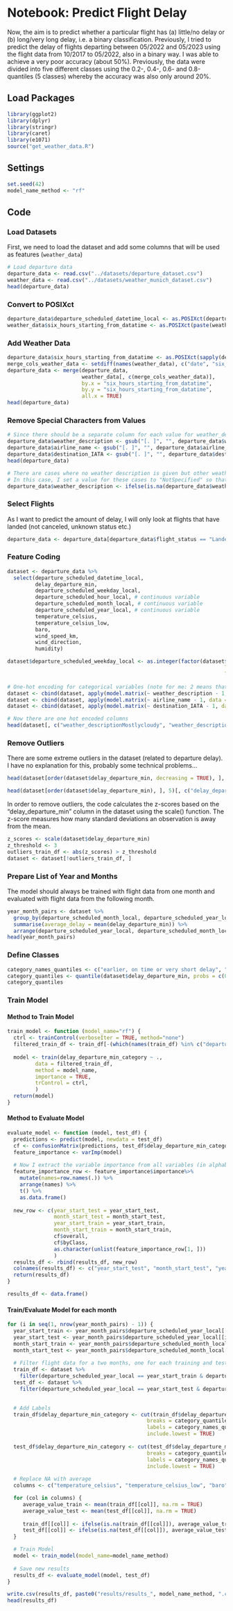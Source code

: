 # Notebook: Predict Flight Delay

Now, the aim is to predict whether a particular flight has (a) little/no delay or (b) long/very long delay, i.e. a binary classification. Previously, I tried to predict the delay of flights departing between 05/2022 and 05/2023 using the flight data from 10/2017 to 05/2022, also in a binary way. I was able to achieve a very poor accuracy (about 50%). Previously, the data were divided into five different classes using the 0.2-, 0.4-, 0.6- and 0.8-quantiles (5 classes) whereby the accuracy was also only around 20%.

## Load Packages

```r
library(ggplot2)
library(dplyr)
library(stringr)
library(caret)
library(e1071)
source("get_weather_data.R")
```

## Settings

```r
set.seed(42)
model_name_method <- "rf"
```

## Code 

### Load Datasets

First, we need to load the dataset and add some columns that will be used as features (`weather_data`)

```r
# Load departure data
departure_data <- read.csv("../datasets/departure_dataset.csv")
weather_data <- read.csv("../datasets/weather_munich_dataset.csv")
head(departure_data)
```

### Convert to POSIXct

```r
departure_data$departure_scheduled_datetime_local <- as.POSIXct(departure_data$departure_scheduled_datetime_local)
weather_data$six_hours_starting_from_datatime <- as.POSIXct(paste(weather_data$date, weather_data$six_hours_starting_from))
```

### Add Weather Data

```r
departure_data$six_hours_starting_from_datatime <- as.POSIXct(sapply(departure_data$departure_scheduled_datetime_local, get_weather_data))
merge_cols_weather_data <- setdiff(names(weather_data), c("date", "six_hours_starting_from"))
departure_data <- merge(departure_data, 
                        weather_data[, c(merge_cols_weather_data)], 
                        by.x = "six_hours_starting_from_datatime", 
                        by.y = "six_hours_starting_from_datatime", 
                        all.x = TRUE)
head(departure_data)
```

### Remove Special Characters from Values

```r
# Since there should be a separate column for each value for weather_description later, which then has its value as the column name, I remove all "." and spaces so that you can access the column name later using $ in R.
departure_data$weather_description <- gsub("[. ]", "", departure_data$weather_description)
departure_data$airline_name <- gsub("[. ]", "", departure_data$airline_name)
departure_data$destination_IATA <- gsub("[. ]", "", departure_data$destination_IATA)
head(departure_data)
```

```r
# There are cases where no weather description is given but other weather data such as temperature is available. 
# In this case, I set a value for these cases to "NotSpecified" so that the value is not NA. Later, such cases get their own column for the one-hot encoding that will be applied.
departure_data$weather_description <- ifelse(is.na(departure_data$weather_description), "NotSpecified", departure_data$weather_description)
```

### Select Flights

As I want to predict the amount of delay, I will only look at flights that have landed (not canceled, unknown status etc.)

```r
departure_data <- departure_data[departure_data$flight_status == "Landed", ]
```

### Feature Coding

```r
dataset <- departure_data %>%
  select(departure_scheduled_datetime_local,
         delay_departure_min,
         departure_scheduled_weekday_local,
         departure_scheduled_hour_local, # continuous variable
         departure_scheduled_month_local, # continuous variable 
         departure_scheduled_year_local, # continuous variable
         temperature_celsius,
         temperature_celsius_low,
         baro,
         wind_speed_km,
         wind_direction,
         humidity)
```

```r
dataset$departure_scheduled_weekday_local <- as.integer(factor(dataset$departure_scheduled_weekday_local,
                                                                      levels = c("Monday", "Tuesday", "Wednesday", "Thursday", "Friday", "Saturday", "Sunday"),
                                                                      labels = 1:7))
```

```r
# One-hot encoding for categorical variables (note for me: 2 means that columns)
dataset <- cbind(dataset, apply(model.matrix(~ weather_description - 1, data = departure_data), 2, as.integer)) 
dataset <- cbind(dataset, apply(model.matrix(~ airline_name - 1, data = departure_data), 2, as.integer))
dataset <- cbind(dataset, apply(model.matrix(~ destination_IATA - 1, data = departure_data), 2, as.integer))
```

```r
# Now there are one hot encoded columns
head(dataset[, c("weather_descriptionMostlycloudy", "weather_descriptionMorecloudsthansun", "weather_descriptionMild")])
```

### Remove Outliers

There are some extreme outliers in the dataset (related to departure delay). I have no explanation for this, probably some technical problems...

```r
head(dataset[order(dataset$delay_departure_min, decreasing = TRUE), ], 5)[, c("delay_departure_min", "departure_scheduled_datetime_local")]
```

```r
head(dataset[order(dataset$delay_departure_min), ], 5)[, c("delay_departure_min", "departure_scheduled_datetime_local")]
```

In order to remove outliers, the code calculates the z-scores based on the "delay_departure_min" column in the dataset using the scale() function. The z-score measures how many standard deviations an observation is away from the mean.

```r
z_scores <- scale(dataset$delay_departure_min)
z_threshold <- 3
outliers_train_df <- abs(z_scores) > z_threshold
dataset <- dataset[!outliers_train_df, ]
```

### Prepare List of Year and Months

The model should always be trained with flight data from one month and evaluated with flight data from the following month.

```r
year_month_pairs <- dataset %>%
  group_by(departure_scheduled_month_local, departure_scheduled_year_local) %>%
  summarise(average_delay = mean(delay_departure_min)) %>%
  arrange(departure_scheduled_year_local, departure_scheduled_month_local)
head(year_month_pairs)
```

### Define Classes

```r
category_names_quantiles <- c("earlier, on time or very short delay", "long delay")
category_quantiles <- quantile(dataset$delay_departure_min, probs = c(0.0, 0.5, 1.0))
category_quantiles
```

### Train Model

#### Method to Train Model

```r
train_model <- function (model_name="rf") {
  ctrl <- trainControl(verboseIter = TRUE, method="none")
  filtered_train_df <- train_df[-(which(names(train_df) %in% c("departure_scheduled_datetime_local", "delay_departure_min")))]
  
  model <- train(delay_departure_min_category ~ .,
         data = filtered_train_df,
         method = model_name,
         importance = TRUE,
         trControl = ctrl,
         )
  return(model)
}
```

#### Method to Evaluate Model

```r
evaluate_model <- function (model, test_df) {
  predictions <- predict(model, newdata = test_df)
  cf <- confusionMatrix(predictions, test_df$delay_departure_min_category)
  feature_importance <- varImp(model)
  
  # Now I extract the variable importance from all variables (in alphabetic order)
  feature_importance_row <- feature_importance$importance%>% 
    mutate(names=row.names(.)) %>%
    arrange(names) %>%
    t() %>%
    as.data.frame()
  
  new_row <- c(year_start_test = year_start_test, 
               month_start_test = month_start_test,
               year_start_train = year_start_train,
               month_start_train = month_start_train,
               cf$overall, 
               cf$byClass, 
               as.character(unlist(feature_importance_row[1, ]))
               ) 
  results_df <- rbind(results_df, new_row)
  colnames(results_df) <- c("year_start_test", "month_start_test", "year_start_train", "month_start_train", names(cf$overall), names(cf$byClass), colnames(feature_importance_row))
  return(results_df)
}
```

```r
results_df <- data.frame()
```

#### Train/Evaluate Model for each month

```r
for (i in seq(1, nrow(year_month_pairs) - 1)) {
  year_start_train <- year_month_pairs$departure_scheduled_year_local[[i]]
  year_start_test <- year_month_pairs$departure_scheduled_year_local[[i+1]]
  month_start_train <- year_month_pairs$departure_scheduled_month_local[[i]]
  month_start_test <- year_month_pairs$departure_scheduled_month_local[[i+1]]
  
  # Filter flight data for a two months, one for each training and testing
  train_df <- dataset %>%
    filter(departure_scheduled_year_local == year_start_train & departure_scheduled_month_local == month_start_train)
  test_df <- dataset %>%
    filter(departure_scheduled_year_local == year_start_test & departure_scheduled_month_local == month_start_test)

  
  # Add Labels
  train_df$delay_departure_min_category <- cut(train_df$delay_departure_min, 
                                             breaks = category_quantiles, 
                                             labels = category_names_quantiles,
                                             include.lowest = TRUE)
  
  test_df$delay_departure_min_category <- cut(test_df$delay_departure_min, 
                                             breaks = category_quantiles, 
                                             labels = category_names_quantiles,
                                             include.lowest = TRUE) 
  
  # Replace NA with average
  columns <- c("temperature_celsius", "temperature_celsius_low", "baro", "wind_speed_km", "wind_direction", "humidity")

  for (col in columns) {
     average_value_train <- mean(train_df[[col]], na.rm = TRUE)
     average_value_test <- mean(test_df[[col]], na.rm = TRUE)
  
     train_df[[col]] <- ifelse(is.na(train_df[[col]]), average_value_train, train_df[[col]])
     test_df[[col]] <- ifelse(is.na(test_df[[col]]), average_value_test, test_df[[col]])
  }

  # Train Model
  model <- train_model(model_name=model_name_method)
  
  # Save new results
  results_df <- evaluate_model(model, test_df)
}
```

```r
write.csv(results_df, paste0("results/results_", model_name_method, ".csv"))
head(results_df)
```

